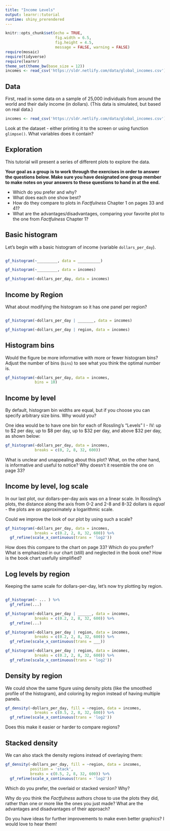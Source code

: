 ```yaml
---
title: "Income Levels"
output: learnr::tutorial
runtime: shiny_prerendered
---
```

```r
knitr::opts_chunk$set(echo = TRUE,
                      fig.width = 6.5,
                      fig.height = 4.5,
                      message = FALSE, warning = FALSE)
require(mosaic)
require(tidyverse)
require(learnr)
theme_set(theme_bw(base_size = 12))
incomes <- read_csv('https://sldr.netlify.com/data/global_incomes.csv')
```

## Data
First, read in some data on a sample of 25,000 individuals from around the world and their daily income (in dollars). (This data is simulated, but based on real data.)

```r
incomes <- read_csv('https://sldr.netlify.com/data/global_incomes.csv')
```

Look at the dataset - either printing it to the screen or using function `glimpse()`. What variables does it contain?

## Exploration
This tutorial will present a series of different plots to explore the data. 

**Your goal as a group is to work through the exercises in order to answer the questions below. Make sure you have designated one group member to make notes on your answers to these questions to hand in at the end.**

- Which do you prefer and why? 
- What does each one show best? 
- How do they compare to plots in *Factfulness* Chapter 1 on pages 33 and 41?
- What are the advantages/disadvantages, comparing your favorite plot to the one from *Factfulness* Chapter 1?

## Basic histogram
Let's begin with a basic histogram of income (variable `dollars_per_day`).

```r

```

```r
gf_histogram(~_________, data = __________)
```

```r
gf_histogram(~_________, data = incomes)
```

```r
gf_histogram(~dollars_per_day, data = incomes)
```

## Income by Region
What about modifying the histogram so it has one panel per region?

```r

```

```r
gf_histogram(~dollars_per_day | _______, data = incomes)
```

```r
gf_histogram(~dollars_per_day | region, data = incomes)
```

## Histogram bins
Would the figure be more informative with more or fewer histogram bins?  Adjust the number of bins (`bins`) to see what you think the optimal number is.

```r
gf_histogram(~dollars_per_day, data = incomes,
             bins = 10)
```

## Income by level
By default, histogram bin widths are equal, but if you choose you can specify arbitrary size bins. Why would you?

One idea would be to have one bin for each of Rossling's "Levels" I - IV: up to \$2 per day, up to \$8 per day, up to \$32 per day, and above \$32 per day, as shown below: 

```r
gf_histogram(~dollars_per_day, data = incomes,
             breaks = c(0, 2, 8, 32, 600))
```

What is unclear and unappealing about this plot? What, on the other hand, is informative and useful to notice? Why doesn't it resemble the one on page 33? 

## Income by level, log scale
In our last plot, our dollars-per-day axis was on a linear scale. In Rossling's plots, the distance along the axis from 0-2 and 2-8 and 8-32 dollars is *equal* - the plots are on approximately a logarithmic scale.

Could we improve the look of our plot by using such a scale?

```r
gf_histogram(~dollars_per_day, data = incomes,
             breaks = c(0.2, 2, 8, 32, 600)) %>%
  gf_refine(scale_x_continuous(trans = 'log2'))
```

How does this compare to the chart on page 33? Which do you prefer?  What is emphasized in our chart (still) and neglected in the book one?  How is the book chart usefully simplified?

## Log levels by region
Keeping the same scale for dollars-per-day, let's now try plotting by region.

```r

```

```r
gf_histogram(~ ... ) %>%
  gf_refine(...)
```

```r
gf_histogram(~dollars_per_day | ______, data = incomes,
             breaks = c(0.2, 2, 8, 32, 600)) %>%
  gf_refine(...)
```

```r
gf_histogram(~dollars_per_day | region, data = incomes,
             breaks = c(0.2, 2, 8, 32, 600)) %>%
  gf_refine(scale_x_continuous(trans = ___))
```

```r
gf_histogram(~dollars_per_day | region, data = incomes,
             breaks = c(0.2, 2, 8, 32, 600)) %>%
  gf_refine(scale_x_continuous(trans = 'log2'))
```

## Density by region
We could show the same figure using density plots (like the smoothed profile of the histogram), and coloring by region instead of having multiple panels.

```r
gf_density(~dollars_per_day, fill = ~region, data = incomes,
             breaks = c(0.5, 2, 8, 32, 600)) %>%
  gf_refine(scale_x_continuous(trans = 'log2'))
```

Does this make it easier or harder to compare regions?

## Stacked density
We can also stack the density regions instead of overlaying them:

```r
gf_density(~dollars_per_day, fill = ~region, data = incomes,
           position = 'stack',
           breaks = c(0.5, 2, 8, 32, 600)) %>%
  gf_refine(scale_x_continuous(trans = 'log2'))
```

Which do you prefer, the overlaid or stacked version? Why?

Why do you think the *Factfulness* authors chose to use the plots they did, rather than one or more like the ones you just made? What are the advantages and disadvantages of their approach? 

Do you have ideas for further improvements to make even better graphics? I would love to hear them!
